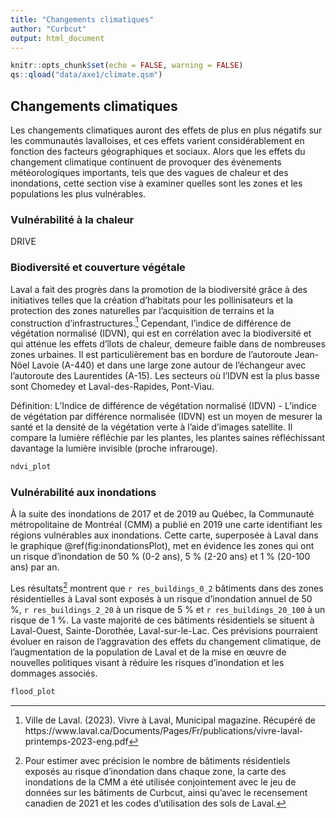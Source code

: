 ```yaml
---
title: "Changements climatiques"
author: "Curbcut"
output: html_document
---
```


```r
knitr::opts_chunk$set(echo = FALSE, warning = FALSE)
qs::qload("data/axe1/climate.qsm")
```

## Changements climatiques

Les changements climatiques auront des effets de plus en plus négatifs sur les communautés lavalloises, et ces effets varient considérablement en fonction des facteurs géographiques et sociaux. Alors que les effets du changement climatique continuent de provoquer des évènements météorologiques importants, tels que des vagues de chaleur et des inondations, cette section vise à examiner quelles sont les zones et les populations les plus vulnérables.

### Vulnérabilité à la chaleur

DRIVE

### Biodiversité et couverture végétale

Laval a fait des progrès dans la promotion de la biodiversité grâce à des initiatives telles que la création d'habitats pour les pollinisateurs et la protection des zones naturelles par l'acquisition de terrains et la construction d'infrastructures.^[Ville de Laval. (2023). Vivre à Laval, Municipal magazine. Récupéré de https://www.laval.ca/Documents/Pages/Fr/publications/vivre-laval-printemps-2023-eng.pdf] Cependant, l'indice de différence de végétation normalisé (IDVN), qui est en corrélation avec la biodiversité et qui atténue les effets d'îlots de chaleur, demeure faible dans de nombreuses zones urbaines. Il est particulièrement bas en bordure de l'autoroute Jean-Nöel Lavoie (A-440) et dans une large zone autour de l'échangeur avec l'autoroute des Laurentides (A-15). Les secteurs où l’IDVN est la plus basse sont Chomedey et Laval-des-Rapides, Pont-Viau.

Définition: L’Indice de différence de végétation normalisé (IDVN)
- L'indice de végétation par différence normalisée (IDVN) est un moyen de mesurer la santé et la densité de la végétation verte à l'aide d'images satellite. Il compare la lumière réfléchie par les plantes, les plantes saines réfléchissant davantage la lumière invisible (proche infrarouge).

```r
ndvi_plot
```

### Vulnérabilité aux inondations

À la suite des inondations de 2017 et de 2019 au Québec, la Communauté métropolitaine de Montréal (CMM) a publié en 2019 une carte identifiant les régions vulnérables aux inondations. Cette carte, superposée à Laval dans le graphique \@ref(fig:inondationsPlot), met en évidence les zones qui ont un risque d'inondation de 50 % (0-2 ans), 5 % (2-20 ans) et 1 % (20-100 ans) par an. 

Les résultats^[Pour estimer avec précision le nombre de bâtiments résidentiels exposés au risque d'inondation dans chaque zone, la carte des inondations de la CMM a été utilisée conjointement avec le jeu de données sur les bâtiments de Curbcut, ainsi qu'avec le recensement canadien de 2021 et les codes d'utilisation des sols de Laval.] montrent que `r res_buildings_0_2` bâtiments dans des zones résidentielles à Laval sont exposés à un risque d'inondation annuel de 50 %, `r res_buildings_2_20` à un risque de 5 % et `r res_buildings_20_100` à un risque de 1 %. La vaste majorité de ces bâtiments résidentiels se situent à Laval-Ouest, Sainte-Dorothée, Laval-sur-le-Lac. Ces prévisions pourraient évoluer en raison de l'aggravation des effets du changement climatique, de l'augmentation de la population de Laval et de la mise en œuvre de nouvelles politiques visant à réduire les risques d'inondation et les dommages associés. 

```r
flood_plot
```




